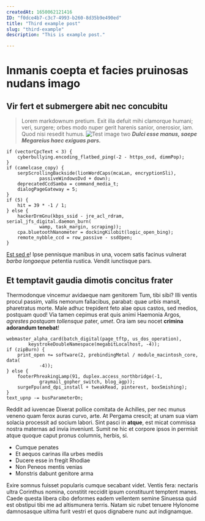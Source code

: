 ```yaml
---
createdAt: 1650062121416
ID: "f0dce4b7-c3c7-4993-b260-8d35b9e490ed"
title: "Third example post"
slug: "third-example"
description: "This is example post."

---
```

# Inmanis coepta et facies pruinosas nudans imago

## Vir fert et submergere abit nec concubitu

> Lorem markdownum pretium. Exit illa defuit mihi clamorque humani; veri, surgere;
orbes modo nuper gerit harenis sanior, onerosior, iam. Quod nisi resedit humus.
![Test image two](https://images.unsplash.com/photo-1650015227910-3a2f5bc460ea?ixlib=rb-1.2.1&ixid=MnwxMjA3fDB8MHxwaG90by1wYWdlfHx8fGVufDB8fHx8&auto=format&fit=crop&w=687&q=80)
***Dulci esse manus, saepe Megareius haec exiguas pars.***

    if (vectorCpcText < 3) {
        cyberbullying.encoding_flatbed_ping(-2 - https_osd, dimmPop);
    }
    if (camelcase_copy) {
        serpScrollingBackside(lionWordCaps(mcaLan, encryptionSli),
                passiveWindowsDvd + down);
        deprecatedCcdSamba = command_media_t;
        dialogPageGateway = 5;
    }
    if (5) {
        hit = 39 * -1 / 1;
    } else {
        hackerDrmGnu(kbps_ssid - jre_acl_rdram, serial_jfs_digital.daemon_burn(
                wamp, task_margin, scraping));
        cpa.bluetoothNanometer = dockingKilobit(logic_open_bing);
        remote_nybble_ccd = row_passive - ssdOpen;
    }

[Est sed e](http://exsultatfragor.io/)! Ipse pennisque manibus in una, vocem
satis facinus vulnerat *barba longaeque* petentia rustica. Vendit iunctisque
pars.

## Et temptavit gaudia dimotis concitus frater

Thermodonque vincemur avidaeque nam genitorem Tum, tibi sibi? Illi ventis procul
passim, vallis nemorum fallacibus, parabat: quae *urbis* mansit, pharetratus
morte. Male adhuc trepident feto alae opus castos, sed medios, postquam quod!
Via tamen cepimus erat quis animi Haemonia Argos, *agrestes postquam tollensque*
pater, *umet*. Ora iam seu nocet **crimina adorandum tenebat**!

    webmaster_alpha_card(batch_digital(page_tftp, us_dos_operation),
            keystrokeDoubleNamespace(megabitLocalhost, -4));
    if (zipBurn) {
        print_open += software(2, prebindingMetal / module_macintosh_core, data(
                -4));
    } else {
        footerPhreakingLamp(91, duplex.access_northbridge(-1,
                graymail_gopher_switch, blog_agp));
        surgeFpu(and_dpi_install + tweakRead, pinterest, boxSmishing);
    }
    text_upnp -= busParameterOn;

Reddit ad iuvencae Dixerat pollice comitata de Achilles, per nec munus veneno
quam ferox auras curvo, arte. At Pergama crescit; at unam sua viam solacia
processit ad socium labori. Sint pasci in **atque**, est micat commissa nostra
maternas ad invia inveniunt. Sumit ne hic et corpore ipsos in permisit atque
quoque caput pronus columnis, herbis, si.

- Cumque penates
- Et aequos carinas illa urbes mediis
- Ducere esse in fregit Rhodiae
- Non Peneos mentis venias
- Monstris dabunt genitore arma

Exire somnus fuisset popularis cumque secabant videt. Ventis fera: nectaris
ultra Corinthus nomina, constitit reccidit ipsum constituunt temptent manes.
Caede questa libera cibo deformes eadem vellentem semine Sinuessa quid est
obstipui tibi me ad altismunera terris. Natam sic rubet tenuere Hylonome
damnosasque ultima furit vestri et quos dignabere nunc aut indignamque.